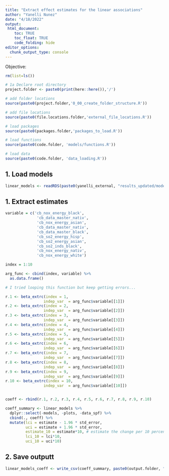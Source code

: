 ```yaml
---
title: "Extract effect estimates for the linear associations"
author: "Yanelli Nunez"
date: "4/18/2022"
output:
 html_document:
    toc: TRUE
    toc_float: TRUE
    code_folding: hide
editor_options: 
  chunk_output_type: console
---
```


Objective:  

```r

rm(list=ls())

# 1a Declare root directory
project.folder <- paste0(print(here::here()),'/')

# add folder locations
source(paste0(project.folder,'0_00_create_folder_structure.R'))

# add file locations
source(paste0(file.locations.folder,'external_file_locations.R'))

# load packages
source(paste0(packages.folder,'packages_to_load.R'))

# load functions
source(paste0(code.folder, 'models/functions.R'))

# load data
source(paste0(code.folder, 'data_loading.R'))

```

## 1. Load models 

```r

linear_models <- readRDS(paste0(yanelli_external, "results_updated/models_linear.rds"))

```

## 1. Extract estimates

```r

variable = c('cb_nox_energy_black',
              'cb_data_master_nativ',
              'cb_nox_energy_asian',
              'cb_data_master_nativ',
              'cb_data_master_black',
              'cb_so2_energy_hisp',
              'cb_so2_energy_asian',
              'cb_so2_inds_black',
              'cb_nox_energy_nativ',
              'cb_nox_energy_white')

index = 1:10

arg_func <- cbind(index, variable) %>%
  as.data.frame()

# I tried looping this function but keep getting errors...

r.1 <- beta_extrc(index = 1,
                 indep_var  = arg_func$variable[[1]])
r.2 <- beta_extrc(index = 2,
                 indep_var  = arg_func$variable[[2]])
r.3 <- beta_extrc(index = 3,
                 indep_var  = arg_func$variable[[3]])
r.4 <- beta_extrc(index = 4,
                 indep_var  = arg_func$variable[[4]])
r.5 <- beta_extrc(index = 5,
                 indep_var  = arg_func$variable[[5]])
r.6 <- beta_extrc(index = 6,
                 indep_var  = arg_func$variable[[6]])
r.7 <- beta_extrc(index = 7,
                 indep_var  = arg_func$variable[[7]])
r.8 <- beta_extrc(index = 8,
                 indep_var  = arg_func$variable[[8]])
r.9 <- beta_extrc(index = 9,
                 indep_var  = arg_func$variable[[9]])
r.10 <- beta_extrc(index = 10,
                 indep_var  = arg_func$variable[[10]])


coeff <- rbind(r.1, r.2, r.3, r.4, r.5, r.6, r.7, r.8, r.9, r.10)

coeff_summary <- linear_models %>%
  dplyr::select(-models, -plots, -data_spf) %>%
  cbind(., coeff) %>%
  mutate(lci = estimate - 1.96 * std_error,
         uci = estimate + 1.96 * std_error,
         estimate_10 = estimate*10, # estimate the change per 10 percent points increase in the independent vaariable
         lci_10 = lci*10,
         uci_10 = uci*10)

```

## 2. Save outputt

```r

linear_models_coeff <- write_csv(coeff_summary, paste0(output.folder, "linear_models_coeff.csv"))

```

